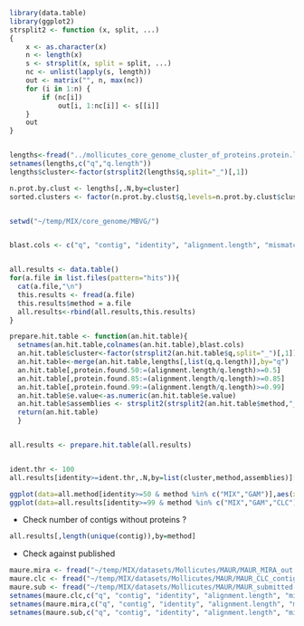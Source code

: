 ```r
library(data.table)
library(ggplot2)
strsplit2 <- function (x, split, ...) 
{
    x <- as.character(x)
    n <- length(x)
    s <- strsplit(x, split = split, ...)
    nc <- unlist(lapply(s, length))
    out <- matrix("", n, max(nc))
    for (i in 1:n) {
        if (nc[i]) 
            out[i, 1:nc[i]] <- s[[i]]
    }
    out
}


lengths<-fread("../mollicutes_core_genome_cluster_of_proteins.protein.length.tsv")
setnames(lengths,c("q","q.length"))
lengths$cluster<-factor(strsplit2(lengths$q,split="_")[,1])

n.prot.by.clust <- lengths[,.N,by=cluster]
sorted.clusters <- factor(n.prot.by.clust$q,levels=n.prot.by.clust$cluster[order(n.prot.by.clust$N)])


setwd("~/temp/MIX/core_genome/MBVG/")


blast.cols <- c("q", "contig", "identity", "alignment.length", "mismatches", "gap.openings", "q.start", "q.end", "s.start", "s.end", "e.value", "bit.score","method")


all.results <- data.table()
for(a.file in list.files(pattern="hits")){
  cat(a.file,"\n")
  this.results <- fread(a.file)
  this.results$method = a.file 
  all.results<-rbind(all.results,this.results)
}

prepare.hit.table <- function(an.hit.table){
  setnames(an.hit.table,colnames(an.hit.table),blast.cols)
  an.hit.table$cluster<-factor(strsplit2(an.hit.table$q,split="_")[,1])
  an.hit.table<-merge(an.hit.table,lengths[,list(q,q.length)],by="q")
  an.hit.table[,protein.found.50:=(alignment.length/q.length)>=0.5]
  an.hit.table[,protein.found.85:=(alignment.length/q.length)>=0.85]
  an.hit.table[,protein.found.99:=(alignment.length/q.length)>=0.99]
  an.hit.table$e.value<-as.numeric(an.hit.table$e.value)
  an.hit.table$assemblies <- strsplit2(strsplit2(an.hit.table$method,"_")[,2],".",fixed=T)[,1]
  return(an.hit.table)
  }


all.results <- prepare.hit.table(all.results)


ident.thr <- 100
all.results[identity>=ident.thr,.N,by=list(cluster,method,assemblies)][N>=1][,.N,by=list(method,assemblies)][order(N)]

ggplot(data=all.method[identity>=50 & method %in% c("MIX","GAM")],aes(x=as.numeric(cluster),y=identity,colour=method))+geom_point(alpha=0.3)+geom_smooth()+facet_wrap(~method)
ggplot(data=all.results[identity>=99 & method %in% c("MIX","GAM","CLC")],aes(x=as.numeric(cluster),y=identity,colour=method))+geom_point(alpha=0.3)+geom_smooth()
```


* Check number of contigs without proteins ?
```r
all.results[,length(unique(contig)),by=method]
```


* Check against published 
```r

maure.mira <- fread("~/temp/MIX/datasets/Mollicutes/MAUR/MAUR_MIRA_out.unpadded.hits")
maure.clc <- fread("~/temp/MIX/datasets/Mollicutes/MAUR/MAUR_CLC_contigsCLCTrimmed_0_vs_MAUR_proteome.hits")
maure.sub <- fread("~/temp/MIX/datasets/Mollicutes/MAUR/MAUR_submitted.hits")
setnames(maure.clc,c("q", "contig", "identity", "alignment.length", "mismatches", "gap.openings", "q.start", "q.end", "s.start", "s.end", "e.value", "bit.score"))
setnames(maure.mira,c("q", "contig", "identity", "alignment.length", "mismatches", "gap.openings", "q.start", "q.end", "s.start", "s.end", "e.value", "bit.score"))
setnames(maure.sub,c("q", "contig", "identity", "alignment.length", "mismatches", "gap.openings", "q.start", "q.end", "s.start", "s.end", "e.value", "bit.score"))
```